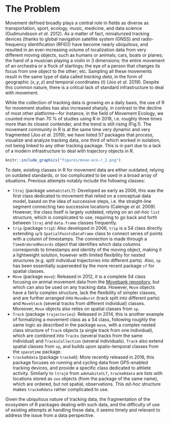 # The Problem
<!-- 
Outlining the issue / weak point / problem to be solved by this proposal. This should be a compelling section that sets the reader up for the next section - the proposed solution!

It is important to cover:

 - [ ] What the problem is
 - [ ] Who it affects
 - [ ] Have there been previous attempts to resolve the problem
 - [ ] Why it should be tackled
-->

Movement defined broadly plays a central role in fields as diverse as
transportation, sport, ecology, music, medicine, and data science
(Gudmundsson *et al.* 2012). As a matter of fact, miniaturized
tracking devices (thanks to global navigation satellite system (GNSS)
and radio-frequency identification (RFID)) have become nearly
ubiquitous, and resulted in an ever-increasing volume of localization
data from very different moving objects, such as humans or animals;
cars, boats or planes; the hand of a musician playing a violin in 3
dimensions; the entire movement of an orchestra or a flock of
starlings; the eye of a person that changes its focus from one object
to the other; etc. Sampling all these movements result in the same
type of data called *tracking data*, in the form of geographic
($x,y,z$) and temporal coordinates ($t$) (Joo *et al.* 2019). Despite
this common nature, there is a critical lack of standard
infrastructure to deal with movement.

While the collection of tracking data is growing on a daily basis, the
use of R for movement studies has also increased sharply, in contrast
to the decline of most other platforms—for instance, in the field of
Movement Ecology, we counted more than 70 % of studies using R in
2018, i.e. roughly three times more than its closest contender, and
the trend is still rising (Fig.1). The movement community in R is at
the same time very dynamic and very fragmented (Joo *et al.* 2019); we
have listed 57 packages that process, visualize and analyze tracking
data, one third of which worked in isolation, not being linked to any
other tracking package. This is in part due to a lack of a modern
infrastructure to deal with trajectory objects in R.

```r
knitr::include_graphics("figures/move-eco-r_2.png")
```

To date, existing classes in R for movement data are either outdated,
relying on outdated standards, or too complicated to be used in a
broad array of situations. Previous attempts notably include the
following classes:

  * `ltraj` (package `adehabitatLT`): Developed as early as 2006, this
    was the first class dedicated to movement that relied on a
    conceptual data model, based on the idea of successive steps,
    i.e. the straight-line segment connecting two successive locations
    (Calenge *et al.* 2009). However, the class itself is largely
    outdated, relying on an *ad-hoc* `list` structure, which is
    complicated to use, requiring to go back and forth between `ltraj`
    and `data.frame` classes frequently.
  * `trip` (package `trip`): Also developed in 2006, `trip` is a S4
    class directly extending `sp`'s `SpatialPointsDataFrame` class to
    connect series of points with a column of timestamps. The
    connection is made through a `TimeOrderedRecords` object that
    identifies which data columns corresponds to timestamps and
    identity of the moving object, making it a lightweight solution,
    however with limited flexibility for nested structures (e.g. split
    individual trajectories into different parts). Also, `sp` has been
    essentially superseded by the more recent package `sf` for spatial
    classes.
  * `Move` (package `move`): Released in 2012, it is a complete S4
    class focusing on animal movement data from the [Movebank
    repository](http://www.movebank.org), but which can also be used
    on any tracking data. However, `Move` objects have a fairly
    complex structure, lack the flexibility of simpler classes, and
    are further arranged into `MoveBurst` (track split into different
    parts) and `MoveStack` (several tracks from different individual)
    classes. Moreover, `Move` objects also relies on spatial classes
    from `sp`.
  * `Track` (package `trajectories`): Released in 2014, this is
    another example of formalizing a movement class as a S4 class,
    following roughly the same logic as described in the package
    `move`, with a complex nested class structure of `Track` objects
    (a single track from one individual), which are combined into
    `Tracks` (several tracks from the same individual) and
    `TracksCollection` (several individuals). `Track` also extend
    spatial classes from `sp`, and builds upon spatio-temporal classes
    from the `spacetime` package.
  * `trackeRdata` (package `trackeR`): More recently released in 2016,
    this package focuses on running and cycling data from GPS-enabled
    tracking devices, and provide a specific class dedicated to
    athlete activity. Similarly to `ltraj`s from `adehabitatLT`,
    `trackeRdata` are lists with locations stored 
    as `zoo` objects (from the package of the same name), which are
    ordered, but not spatial, observations. This *ad-hoc* structure
    makes `trackeRdata` rather complicated to use.

Given the ubiquitous nature of tracking data, the fragmentation of the
ecosystem of R packages dealing with such data, and the difficulty of
use of existing attempts at handling these data, it seems timely and
relevant to address the issue from a data perspective.
